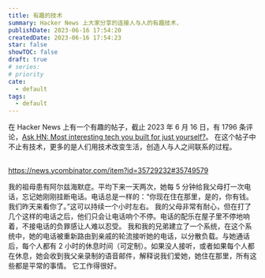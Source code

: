 ```yaml
---
title: 有趣的技术
summary: Hacker News 上大家分享的连接人与人的有趣技术，
publishDate: 2023-06-16 17:54:20
createdDate: 2023-06-16 17:54:23
star: false
showTOC: false
draft: true
# series:
# priority
cate:
  - default
tags:
  - default
---
```


在 Hacker News 上有一个有趣的帖子，截止 2023 年 6 月 16 日，有 1796 条评论，[Ask HN: Most interesting tech you built for just yourself?](https://news.ycombinator.com/item?id=35729232)。
在这个帖子中不止有技术，更多的是人们用技术改变生活，创造人与人之间联系的过程。

##

https://news.ycombinator.com/item?id=35729232#35749579

我的祖母患有阿尔兹海默症。平均下来一天两次，她每 5 分钟给我父母打一次电话，忘记她刚刚挂断电话。电话总是一样的：“你现在住在那里，是的，你有钱。我们昨天来看你了。”这可以持续一个小时左右。
我的父母非常有耐心，但在打了几个这样的电话之后，他们只会让电话响个不停。电话的配乐在屋子里不停地响着，不接电话的负罪感让人难以忍受。
我和我的兄弟建立了一个系统，在这个系统中，她的电话被重新路由到亲戚的轮流接听她的电话，以分散负载。与她通话后，每个人都有 2 小时的休息时间（可定制）。如果没人接听，或者如果每个人都在休息，她会收到我父亲录制的语音邮件，解释说我们爱她，她住在那里，所有这些都是平常的事情。
它工作得很好。
